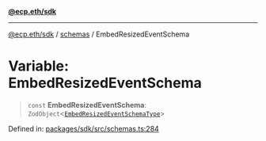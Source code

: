 [**@ecp.eth/sdk**](/sdk-reference/index.mdx)

***

[@ecp.eth/sdk](/sdk-reference/index.mdx) / [schemas](/sdk-reference/schemas/index.mdx) / EmbedResizedEventSchema

# Variable: EmbedResizedEventSchema

> `const` **EmbedResizedEventSchema**: `ZodObject`\<[`EmbedResizedEventSchemaType`](/sdk-reference/schemas/type-aliases/EmbedResizedEventSchemaType.mdx)\>

Defined in: [packages/sdk/src/schemas.ts:284](https://github.com/ecp-eth/comments-monorepo/blob/main/packages/sdk/src/schemas.ts#L284)
